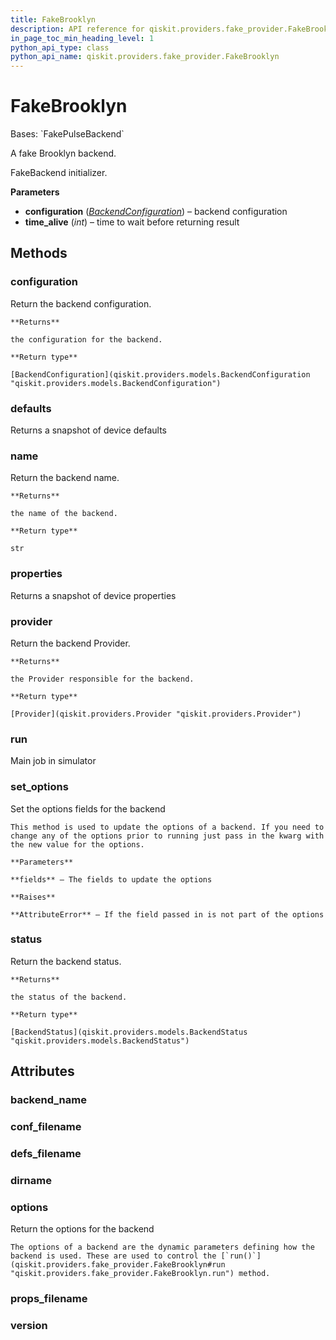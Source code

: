 ```yaml
---
title: FakeBrooklyn
description: API reference for qiskit.providers.fake_provider.FakeBrooklyn
in_page_toc_min_heading_level: 1
python_api_type: class
python_api_name: qiskit.providers.fake_provider.FakeBrooklyn
---
```


# FakeBrooklyn

<Class id="qiskit.providers.fake_provider.FakeBrooklyn" isDedicatedPage={true} github="https://github.com/qiskit/qiskit/tree/stable/0.24/qiskit/providers/fake_provider/backends/brooklyn/fake_brooklyn.py" signature="FakeBrooklyn" modifiers="class">
  Bases: `FakePulseBackend`

  A fake Brooklyn backend.

  FakeBackend initializer.

  **Parameters**

  *   **configuration** ([*BackendConfiguration*](qiskit.providers.models.BackendConfiguration "qiskit.providers.models.BackendConfiguration")) – backend configuration
  *   **time\_alive** (*int*) – time to wait before returning result

  ## Methods

  <span id="qiskit-providers-fake-provider-fakebrooklyn-configuration" />

  ### configuration

  <Function id="qiskit.providers.fake_provider.FakeBrooklyn.configuration" signature="FakeBrooklyn.configuration()">
    Return the backend configuration.

    **Returns**

    the configuration for the backend.

    **Return type**

    [BackendConfiguration](qiskit.providers.models.BackendConfiguration "qiskit.providers.models.BackendConfiguration")
  </Function>

  <span id="qiskit-providers-fake-provider-fakebrooklyn-defaults" />

  ### defaults

  <Function id="qiskit.providers.fake_provider.FakeBrooklyn.defaults" signature="FakeBrooklyn.defaults()">
    Returns a snapshot of device defaults
  </Function>

  <span id="qiskit-providers-fake-provider-fakebrooklyn-name" />

  ### name

  <Function id="qiskit.providers.fake_provider.FakeBrooklyn.name" signature="FakeBrooklyn.name()">
    Return the backend name.

    **Returns**

    the name of the backend.

    **Return type**

    str
  </Function>

  <span id="qiskit-providers-fake-provider-fakebrooklyn-properties" />

  ### properties

  <Function id="qiskit.providers.fake_provider.FakeBrooklyn.properties" signature="FakeBrooklyn.properties()">
    Returns a snapshot of device properties
  </Function>

  <span id="qiskit-providers-fake-provider-fakebrooklyn-provider" />

  ### provider

  <Function id="qiskit.providers.fake_provider.FakeBrooklyn.provider" signature="FakeBrooklyn.provider()">
    Return the backend Provider.

    **Returns**

    the Provider responsible for the backend.

    **Return type**

    [Provider](qiskit.providers.Provider "qiskit.providers.Provider")
  </Function>

  <span id="qiskit-providers-fake-provider-fakebrooklyn-run" />

  ### run

  <Function id="qiskit.providers.fake_provider.FakeBrooklyn.run" signature="FakeBrooklyn.run(run_input, **kwargs)">
    Main job in simulator
  </Function>

  <span id="qiskit-providers-fake-provider-fakebrooklyn-set-options" />

  ### set\_options

  <Function id="qiskit.providers.fake_provider.FakeBrooklyn.set_options" signature="FakeBrooklyn.set_options(**fields)">
    Set the options fields for the backend

    This method is used to update the options of a backend. If you need to change any of the options prior to running just pass in the kwarg with the new value for the options.

    **Parameters**

    **fields** – The fields to update the options

    **Raises**

    **AttributeError** – If the field passed in is not part of the options
  </Function>

  <span id="qiskit-providers-fake-provider-fakebrooklyn-status" />

  ### status

  <Function id="qiskit.providers.fake_provider.FakeBrooklyn.status" signature="FakeBrooklyn.status()">
    Return the backend status.

    **Returns**

    the status of the backend.

    **Return type**

    [BackendStatus](qiskit.providers.models.BackendStatus "qiskit.providers.models.BackendStatus")
  </Function>

  ## Attributes

  ### backend\_name

  <Attribute id="qiskit.providers.fake_provider.FakeBrooklyn.backend_name" attributeValue="'fake_brooklyn'" />

  ### conf\_filename

  <Attribute id="qiskit.providers.fake_provider.FakeBrooklyn.conf_filename" attributeValue="'conf_brooklyn.json'" />

  ### defs\_filename

  <Attribute id="qiskit.providers.fake_provider.FakeBrooklyn.defs_filename" attributeValue="'defs_brooklyn.json'" />

  ### dirname

  <Attribute id="qiskit.providers.fake_provider.FakeBrooklyn.dirname" attributeValue="'/home/computertreker/git/qiskit/qiskit/.tox/docs/lib/python3.8/site-packages/qiskit/providers/fake_provider/backends/brooklyn'" />

  ### options

  <Attribute id="qiskit.providers.fake_provider.FakeBrooklyn.options">
    Return the options for the backend

    The options of a backend are the dynamic parameters defining how the backend is used. These are used to control the [`run()`](qiskit.providers.fake_provider.FakeBrooklyn#run "qiskit.providers.fake_provider.FakeBrooklyn.run") method.
  </Attribute>

  ### props\_filename

  <Attribute id="qiskit.providers.fake_provider.FakeBrooklyn.props_filename" attributeValue="'props_brooklyn.json'" />

  ### version

  <Attribute id="qiskit.providers.fake_provider.FakeBrooklyn.version" attributeValue="1" />
</Class>

